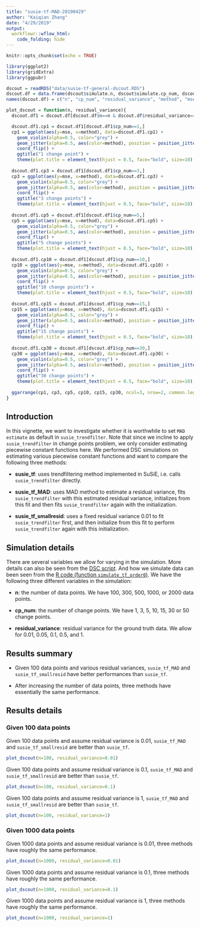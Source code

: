 ```yaml
---
title: "susie-tf-MAD-20190429"
author: "Kaiqian Zhang"
date: "4/29/2019"
output: 
  workflowr::wflow_html:
    code_folding: hide
---
```


```r
knitr::opts_chunk$set(echo = TRUE)
```

```r
library(ggplot2)
library(gridExtra)
library(ggpubr)
```

```r
dscout = readRDS("data/susie-tf-general-dscout.RDS")
dscout.df = data.frame(dscout$simulate.n, dscout$simulate.cp_num, dscout$simulate.residual_variance, dscout$analyze, dscout$score.error)
names(dscout.df) = c("n", "cp_num", "residual_variance", "method", "mse")
```

```r
plot_dscout = function(n, residual_variance){
  dscout.df1 = dscout.df[dscout.df$n==n & dscout.df$residual_variance==residual_variance,]

  dscout.df1.cp1 = dscout.df1[dscout.df1$cp_num==1,]
  cp1 = ggplot(aes(y=mse, x=method), data=dscout.df1.cp1) +
    geom_violin(alpha=0.5, color="grey") + 
    geom_jitter(alpha=0.5, aes(color=method), position = position_jitter(width = 0.1)) + 
    coord_flip() + 
    ggtitle("1 change point") + 
    theme(plot.title = element_text(hjust = 0.5, face="bold", size=10), axis.text.x = element_text(angle = 90, hjust = 1),   axis.text.y=element_blank())
  
  dscout.df1.cp3 = dscout.df1[dscout.df1$cp_num==3,]
  cp3 = ggplot(aes(y=mse, x=method), data=dscout.df1.cp3) +
    geom_violin(alpha=0.5, color="grey") + 
    geom_jitter(alpha=0.5, aes(color=method), position = position_jitter(width = 0.1)) + 
    coord_flip() + 
    ggtitle("3 change points") + 
    theme(plot.title = element_text(hjust = 0.5, face="bold", size=10), axis.text.x = element_text(angle = 90, hjust = 1), axis.text.y=element_blank())
  
  dscout.df1.cp5 = dscout.df1[dscout.df1$cp_num==5,]
  cp5 = ggplot(aes(y=mse, x=method), data=dscout.df1.cp5) +
    geom_violin(alpha=0.5, color="grey") + 
    geom_jitter(alpha=0.5, aes(color=method), position = position_jitter(width = 0.1)) + 
    coord_flip() + 
    ggtitle("5 change points") + 
    theme(plot.title = element_text(hjust = 0.5, face="bold", size=10), axis.text.x = element_text(angle = 90, hjust = 1), axis.text.y=element_blank())
  
  dscout.df1.cp10 = dscout.df1[dscout.df1$cp_num==10,]
  cp10 = ggplot(aes(y=mse, x=method), data=dscout.df1.cp10) +
    geom_violin(alpha=0.5, color="grey") + 
    geom_jitter(alpha=0.5, aes(color=method), position = position_jitter(width = 0.1)) + 
    coord_flip() + 
    ggtitle("10 change points") + 
    theme(plot.title = element_text(hjust = 0.5, face="bold", size=10), axis.text.x = element_text(angle = 90, hjust = 1), axis.text.y=element_blank())
  
  dscout.df1.cp15 = dscout.df1[dscout.df1$cp_num==15,]
  cp15 = ggplot(aes(y=mse, x=method), data=dscout.df1.cp15) +
    geom_violin(alpha=0.5, color="grey") + 
    geom_jitter(alpha=0.5, aes(color=method), position = position_jitter(width = 0.1)) + 
    coord_flip() + 
    ggtitle("15 change points") + 
    theme(plot.title = element_text(hjust = 0.5, face="bold", size=10), axis.text.x = element_text(angle = 90, hjust = 1), axis.text.y=element_blank())
  
  dscout.df1.cp30 = dscout.df1[dscout.df1$cp_num==30,]
  cp30 = ggplot(aes(y=mse, x=method), data=dscout.df1.cp30) +
    geom_violin(alpha=0.5, color="grey") + 
    geom_jitter(alpha=0.5, aes(color=method), position = position_jitter(width = 0.1)) + 
    coord_flip() + 
    ggtitle("30 change points") + 
    theme(plot.title = element_text(hjust = 0.5, face="bold", size=10), axis.text.x = element_text(angle = 90, hjust = 1), axis.text.y=element_blank())
  
  ggarrange(cp1, cp3, cp5, cp10, cp15, cp30, ncol=3, nrow=2, common.legend = TRUE, legend="bottom")
}
```

## Introduction

In this vignette, we want to investigate whether it is worthwhile to set `MAD estimate` as default in `susie_trendfilter`. Note that since we incline to apply `susie_trendfilter` in change points problem, we only consider estimating piecewise constant functions here. We performed DSC simulations on estimating various piecewise constant functions and want to compare the following three methods:

- **susie_tf**: uses trendfiltering method implemented in SuSiE, i.e. calls `susie_trendfilter` directly.

- **susie_tf_MAD**: uses MAD method to estimate a residual variance, fits `susie_trendfilter` with this estimated residual variance, initializes from this fit and then fits `susie_trendfilter` again with the initialization.

- **susie_tf_smallresid**: uses a fixed residual variance 0.01 to fit `susie_trendfilter` first, and then initialize from this fit to perform `susie_trendfilter` again with this initialization.

## Simulation details

There are several variables we allow for varying in the simulation. More details can also be seen from the [DSC script](https://github.com/stephenslab/dsc-smooth-gaussian/blob/master/susie-tf.dsc). And how we simulate data can been seen from the [R code (function `simulate_tf_order0`)](https://github.com/stephenslab/dsc-smooth-gaussian/blob/master/code/simulate.R). We have the following three different variables in the simulation:

- **n**: the number of data points. We have 100, 300, 500, 1000, or 2000 data points.

- **cp_num**: the number of change points. We have 1, 3, 5, 10, 15, 30 or 50 change points.

- **residual_variance**: residual variance for the ground truth data. We allow for 0.01, 0.05, 0.1, 0.5, and 1. 

## Results summary

- Given 100 data points and various residual variances, `susie_tf_MAD` and `susie_tf_smallresid` have better performances than `susie_tf`.

- After increasing the number of data points, three methods have essentially the same performance.

## Results details

### Given 100 data points

Given 100 data points and assume residual variance is 0.01, `susie_tf_MAD` and `susie_tf_smallresid` are better than `susie_tf`.
```r
plot_dscout(n=100, residual_variance=0.01)
```

Given 100 data points and assume residual variance is 0.1, `susie_tf_MAD` and `susie_tf_smallresid` are better than `susie_tf`.
```r
plot_dscout(n=100, residual_variance=0.1)
```

Given 100 data points and assume residual variance is 1, `susie_tf_MAD` and `susie_tf_smallresid` are better than `susie_tf`.
```r
plot_dscout(n=100, residual_variance=1)
```

### Given 1000 data points

Given 1000 data points and assume residual variance is 0.01, three methods have roughly the same performance. 
```r
plot_dscout(n=1000, residual_variance=0.01)
```

Given 1000 data points and assume residual variance is 0.1, three methods have roughly the same performance.
```r
plot_dscout(n=1000, residual_variance=0.1)
```

Given 1000 data points and assume residual variance is 1, three methods have roughly the same performance.
```r
plot_dscout(n=1000, residual_variance=1)
```

